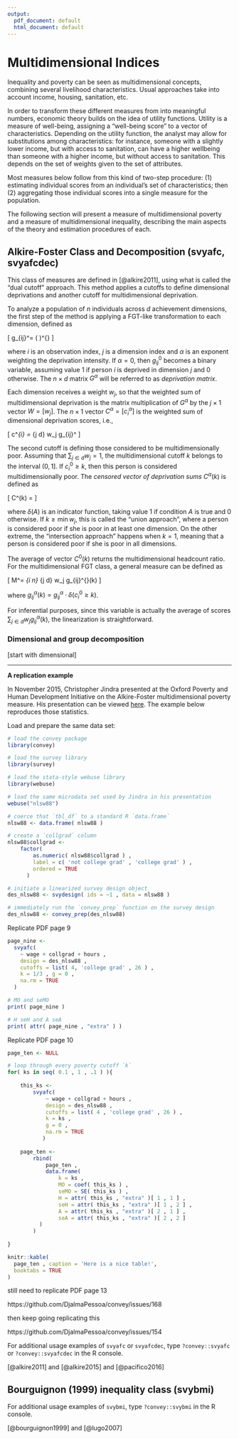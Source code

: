 ```yaml
---
output:
  pdf_document: default
  html_document: default
---
```

# Multidimensional Indices {#multidimensional}

Inequality and poverty can be seen as multidimensional concepts, combining several livelihood characteristics. Usual approaches take into account income, housing, sanitation, etc. 

In order to transform these different measures from into meaningful numbers, economic theory builds on the idea of utility functions. Utility is a measure of well-being, assigning a "well-being score" to a vector of characteristics. Depending on the utility function, the analyst may allow for substitutions among characteristics: for instance, someone with a slightly lower income, but with access to sanitation, can have a higher wellbeing than someone with a higher income, but without access to sanitation. This depends on the set of weights given to the set of attributes.

Most measures below follow from this kind of two-step procedure: (1) estimating individual scores from an individual's set of characteristics; then (2) aggregating those individual scores into a single measure for the population.

The following section will present a measure of multidimensional poverty and a measure of multidimensional inequality, describing the main aspects of the theory and estimation procedures of each.

## Alkire-Foster Class and Decomposition (svyafc, svyafcdec)

This class of measures are defined in [@alkire2011], using what is called the "dual cutoff" approach. This method applies a cutoffs to define dimensional deprivations and another cutoff for multidimensional deprivation. 

To analyze a population of $n$ individuals across $d$ achievement dimensions, the first step of the method is applying a FGT-like transformation to each dimension, defined as

\[
g_{ij}^\alpha = \bigg( \frac{ z_j - x_{ij} }{ z_j } \bigg)^{\alpha}
\]

where $i$ is an observation index, $j$ is a dimension index and $\alpha$ is an exponent weighting the deprivation intensity. If $\alpha=0$, then $g_{ij}^0$ becomes a binary variable, assuming value $1$ if person $i$ is deprived in dimension $j$ and $0$ otherwise. The $n \times d$ matrix $G^\alpha$ will be referred to as *deprivation matrix*.

Each dimension receives a weight $w_j$, so that the weighted sum of multidimensional deprivation is the matrix multiplication of $G^\alpha$ by the $j \times 1$ vector $W = [w_j]$. The $n \times 1$ vector $C^\alpha = [c^\alpha_i]$ is the weighted sum of dimensional deprivation scores, i.e.,

\[
c^\alpha_{i} = \sum_{j \in d} w_j g_{ij}^\alpha
\]

The second cutoff is defining those considered to be multidimensionally poor. Assuming that $\sum_{j \in d} w_j = 1$, the multidimensional cutoff $k$ belongs to the interval $(0,1]$. If $c^0_{i} \geqslant k$, then this person is considered multidimensionally poor. The *censored vector of deprivation sums* $C^\alpha(k)$ is defined as

\[
C^\alpha (k) = \bigg[ c_{ij}^\alpha \cdot \delta \big( c_{ij}^0 \geqslant k \big) \bigg] \text{,}
\]

where $\delta(A)$ is an indicator function, taking value $1$ if condition $A$ is true and $0$ otherwise. If $k \geqslant \min{ w_j }$, this is called the "union approach", where a person is considered poor if she is poor in at least one dimension. On the other extreme, the "intersection approach" happens when $k = 1$, meaning that a person is considered poor if she is poor in all dimensions.

The average of vector $C^0 (k)$ returns the multidimensional headcount ratio. For the multidimensional FGT class, a general measure can be defined as

\[
M^\alpha = \frac{1}{n} \sum_{i \in n} \sum_{j \in d} w_j g_{ij}^{\alpha}(k) \text{, } \alpha \geq 0 \text{,}
\]

where $g_{ij}^{\alpha}(k) = g_{ij}^\alpha \cdot \delta \big( c^0_i \geqslant k \big)$.

For inferential purposes, since this variable is actually the average of scores $\sum_{j \in d} w_j g_{ij}^{\alpha}(k)$, the linearization is straightforward.

### Dimensional and group decomposition

[start with dimensional]

---

**A replication example**

In November 2015, Christopher Jindra presented at the Oxford Poverty and Human Development Initiative on the Alkire-Foster multidimensional poverty measure. His presentation can be viewed [here](http://www.ophi.org.uk/wp-content/uploads/Jindra_151109_OPHISeminar.pdf). The example below reproduces those statistics.

Load and prepare the same data set:
```r
# load the convey package
library(convey)

# load the survey library
library(survey)

# load the stata-style webuse library
library(webuse)

# load the same microdata set used by Jindra in his presentation
webuse("nlsw88")

# coerce that `tbl_df` to a standard R `data.frame`
nlsw88 <- data.frame( nlsw88 )

# create a `collgrad` column
nlsw88$collgrad <-
    factor( 
        as.numeric( nlsw88$collgrad ) , 
        label = c( 'not college grad' , 'college grad' ) , 
        ordered = TRUE 
      )

# initiate a linearized survey design object
des_nlsw88 <- svydesign( ids = ~1 , data = nlsw88 )

# immediately run the `convey_prep` function on the survey design
des_nlsw88 <- convey_prep(des_nlsw88)
```


Replicate PDF page 9
```r
page_nine <-
  svyafc(
    ~ wage + collgrad + hours , 
    design = des_nlsw88 , 
    cutoffs = list( 4, 'college grad' , 26 ) , 
    k = 1/3 , g = 0 , 
    na.rm = TRUE
  )

# MO and seMO
print( page_nine )

# H seH and A seA
print( attr( page_nine , "extra" ) )
```


Replicate PDF page 10
```r
page_ten <- NULL

# loop through every poverty cutoff `k`
for( ks in seq( 0.1 , 1 , .1 ) ){
	
	this_ks <-
	    svyafc(
	        ~ wage + collgrad + hours , 
	        design = des_nlsw88 , 
	        cutoffs = list( 4 , 'college grad' , 26 ) , 
	        k = ks , 
	        g = 0 , 
	        na.rm = TRUE 
	       )
	
	page_ten <-
	    rbind(
	        page_ten ,
	        data.frame( 
	            k = ks , 
	            MO = coef( this_ks ) ,
	            seMO = SE( this_ks ) ,
	            H = attr( this_ks , "extra" )[ 1 , 1 ] ,
	            seH = attr( this_ks , "extra" )[ 1 , 2 ] ,
	            A = attr( this_ks , "extra" )[ 2 , 1 ] ,
	            seA = attr( this_ks , "extra" )[ 2 , 2 ]
          )
	    )
	
}

knitr::kable(
  page_ten , caption = 'Here is a nice table!',
  booktabs = TRUE
)
```

still need to replicate PDF page 13

https://github.com/DjalmaPessoa/convey/issues/168


then keep going replicating this

https://github.com/DjalmaPessoa/convey/issues/154





For additional usage examples of `svyafc` or `svyafcdec`, type `?convey::svyafc` or `?convey::svyafcdec` in the R console.



[@alkire2011] and [@alkire2015] and [@pacifico2016]



## Bourguignon (1999) inequality class (svybmi)




For additional usage examples of `svybmi`, type `?convey::svybmi` in the R console.


[@bourguignon1999] and [@lugo2007]

